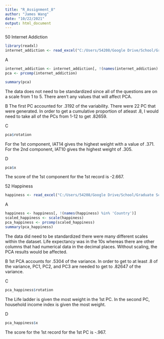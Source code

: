---
title: "R_Assignment_8"
author: "James Wang"
date: "10/22/2021"
output: html_document
---

50 Internet Addiction
```{r}
library(readxl)
internet_addiction <- read_excel("C:/Users/54208/Google Drive/School/Graduate School/Masters/Fall 2021/DataMining/jaggia_ba_1e_ch08_Internet_Addiction.xlsx")
```

A
```{r}
internet_addiction <- internet_addiction[, !(names(internet_addiction) %in% 'Record')]
pca <- prcomp(internet_addiction)

summary(pca)
```
The data does not need to be standardized since all of the questions are on a scale from 1 to 5. There aren't any values that will affect PCA.

B
The first PC accounted for .3192 of the variability. There were 22 PC that were generated. In order to get a cumulative proportion of atleast .8, I would need to take all of the PCs from 1-12 to get .82659. 

C
```{r}
pca$rotation
```
For the 1st component, IAT14 gives the highest weight with a value of .371. For the 2nd component, IAT10 gives the highest weight of .305.

D
```{r}
pca$x
```
The score of the 1st component for the 1st record is -2.667.

52 Happiness
```{r}
happiness <- read_excel("C:/Users/54208/Google Drive/School/Graduate School/Masters/Fall 2021/DataMining/jaggia_ba_1e_ch08_Happiness.xlsx")
```

A
```{r}
happiness <- happiness[, !(names(happiness) %in% 'Country')]
scaled_happiness <- scale(happiness)
pca_happiness <- prcomp(scaled_happiness)
summary(pca_happiness)
```
The data did need to be standardized there were many different scales within the dataset. Life expectancy was in the 10s whereas there are other columns that had numerical data in the decimal places. Without scaling, the PCA results would be affected.

B
1st PCA accounts for .5304 of the variance. In order to get to at least .8 of the variance, PC1, PC2, and PC3 are needed to get to .82647 of the variance.

C
```{r}
pca_happiness$rotation
```
The Life ladder is given the most weight in the 1st PC. In the second PC, household income index is given the most weight.

D
```{r}
pca_happiness$x
```
The score for the 1st record for the 1st PC is -.967.

